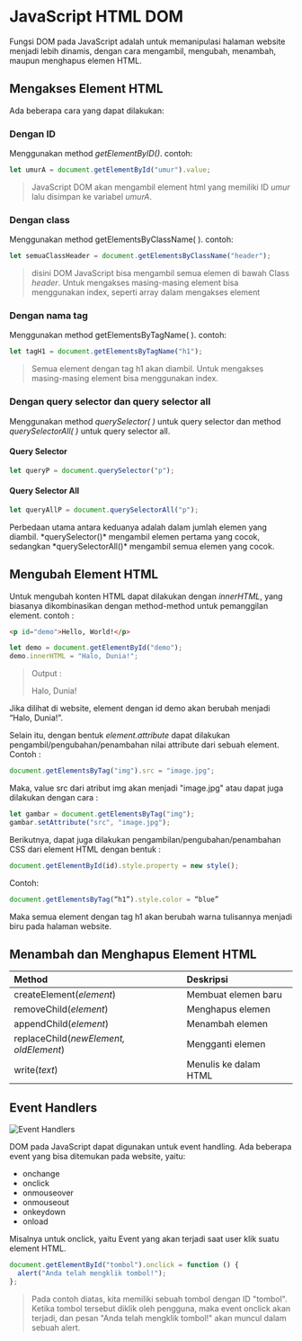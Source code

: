 
# JavaScript HTML DOM

Fungsi DOM pada JavaScript adalah untuk memanipulasi halaman website menjadi lebih dinamis, dengan cara mengambil, mengubah, menambah, maupun menghapus elemen HTML.

## Mengakses Element HTML

Ada beberapa cara yang dapat dilakukan:

### Dengan ID

Menggunakan method _getElementByID()_. contoh:

```js
let umurA = document.getElementById("umur").value;
```

> JavaScript DOM akan mengambil element html yang memiliki ID _umur_ lalu disimpan ke variabel _umurA_.

### Dengan class

Menggunakan method getElementsByClassName( ). contoh:

```js
let semuaClassHeader = document.getElementsByClassName("header");
```

> disini DOM JavaScript bisa mengambil semua elemen di bawah Class _header_. Untuk mengakses masing-masing element bisa menggunakan index, seperti array dalam mengakses element

### Dengan nama tag

Menggunakan method getElementsByTagName( ). contoh:

```js
let tagH1 = document.getElementsByTagName("h1");
```

> Semua element dengan tag h1 akan diambil. Untuk mengakses masing-masing element bisa menggunakan index.

### Dengan query selector dan query selector all

Menggunakan method _querySelector( )_ untuk query selector dan method _querySelectorAll( )_ untuk query selector all.

#### Query Selector

```js
let queryP = document.querySelector("p");
```

#### Query Selector All

```js
let queryAllP = document.querySelectorAll("p");
```

<Callout type="info">
  Perbedaan utama antara keduanya adalah dalam jumlah elemen yang diambil.
  *querySelector()* mengambil elemen pertama yang cocok, sedangkan
  *querySelectorAll()* mengambil semua elemen yang cocok.
</Callout>

## Mengubah Element HTML

Untuk mengubah konten HTML dapat dilakukan dengan _innerHTML_, yang biasanya dikombinasikan dengan method-method untuk pemanggilan element. contoh :

```html filename="html"
<p id="demo">Hello, World!</p>
```

```js filename="js"
let demo = document.getElementById("demo");
demo.innerHTML = "Halo, Dunia!";
```

> Output :
>
> Halo, Dunia!

Jika dilihat di website, element dengan id demo akan berubah menjadi “Halo, Dunia!”.

Selain itu, dengan bentuk _element.attribute_ dapat dilakukan pengambil/pengubahan/penambahan nilai attribute dari sebuah element. Contoh :

```js
document.getElementsByTag("img").src = "image.jpg";
```

Maka, value src dari atribut img akan menjadi "image.jpg"
atau dapat juga dilakukan dengan cara :

```js
let gambar = document.getElementsByTag("img");
gambar.setAttribute("src", "image.jpg");
```

Berikutnya, dapat juga dilakukan pengambilan/pengubahan/penambahan CSS dari element HTML dengan bentuk :

```js
document.getElementById(id).style.property = new style();
```

Contoh:

```js
document.getElementsByTag(“h1”).style.color = “blue”
```

Maka semua element dengan tag h1 akan berubah warna tulisannya menjadi biru pada halaman website.

## Menambah dan Menghapus Element HTML

| Method                                 | Deskripsi             |
| :------------------------------------- | :-------------------- |
| createElement(_element_)               | Membuat elemen baru   |
| removeChild(_element_)                 | Menghapus elemen      |
| appendChild(_element_)                 | Menambah elemen       |
| replaceChild(_newElement, oldElement_) | Mengganti elemen      |
| write(_text_)                          | Menulis ke dalam HTML |

## Event Handlers

![Event Handlers](public/images/web/event.png)

DOM pada JavaScript dapat digunakan untuk event handling. Ada beberapa event yang bisa ditemukan pada website, yaitu:

- onchange
- onclick
- onmouseover
- onmouseout
- onkeydown
- onload

Misalnya untuk onclick, yaitu Event yang akan terjadi saat user klik suatu element HTML.

```js
document.getElementById("tombol").onclick = function () {
  alert("Anda telah mengklik tombol!");
};
```

> Pada contoh diatas, kita memiliki sebuah tombol dengan ID "tombol". Ketika tombol tersebut diklik oleh pengguna, maka event onclick akan terjadi, dan pesan "Anda telah mengklik tombol!" akan muncul dalam sebuah alert.
